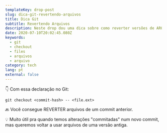 ```yaml
---
templateKey: drop-post
slug: dica-git-revertendo-arquivos
title: Dica Git
subtitle: Revertendo Arquivos
description: Neste drop dou uma dica sobre como reverter versões de ARQUIVOS usando Git.
date: 2020-07-10T20:02:45.080Z
keywords:
  - git
  - checkout
  - files
  - arquivos
  - arquivo
category: tech
lang: pt
external: false
---
```



<Drop>

👇 Com essa declaração no Git:

`git checkout <commit-hash> -- <file.ext>`

🔙 Você consegue REVERTER arquivos de um commit anterior.

💡 Muito útil pra quando temos alterações "commitadas" num novo commit, mas queremos voltar a usar arquivos de uma versão antiga.

</Drop>
